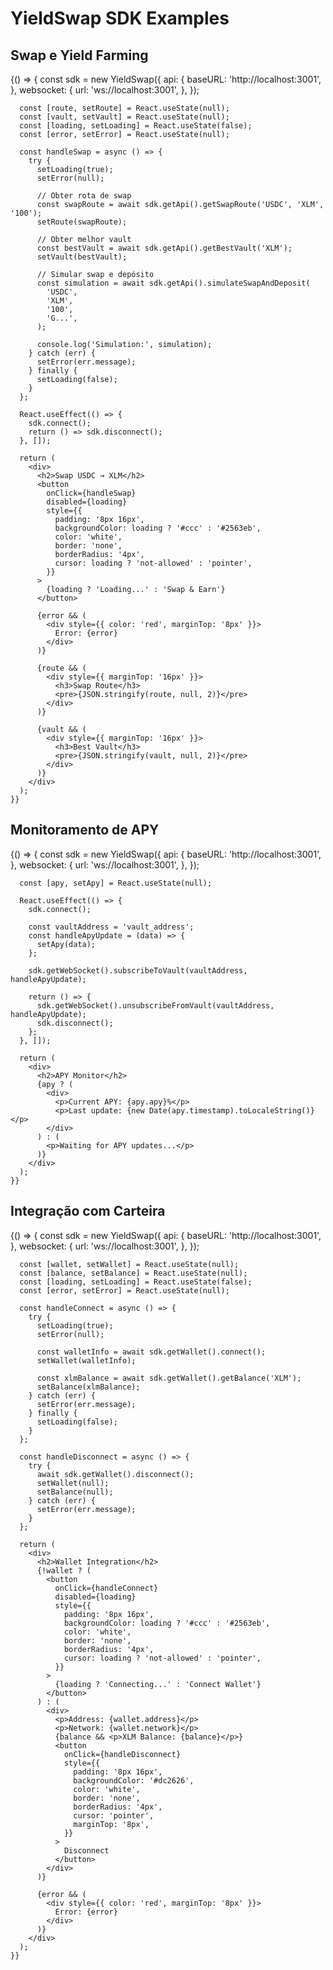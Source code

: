 
<Meta title="SDK/YieldSwap/Examples" component={YieldSwap} />

# YieldSwap SDK Examples

## Swap e Yield Farming

<Canvas>
  <Story name="SwapAndYield">
    {() => {
      const sdk = new YieldSwap({
        api: {
          baseURL: 'http://localhost:3001',
        },
        websocket: {
          url: 'ws://localhost:3001',
        },
      });

      const [route, setRoute] = React.useState(null);
      const [vault, setVault] = React.useState(null);
      const [loading, setLoading] = React.useState(false);
      const [error, setError] = React.useState(null);

      const handleSwap = async () => {
        try {
          setLoading(true);
          setError(null);

          // Obter rota de swap
          const swapRoute = await sdk.getApi().getSwapRoute('USDC', 'XLM', '100');
          setRoute(swapRoute);

          // Obter melhor vault
          const bestVault = await sdk.getApi().getBestVault('XLM');
          setVault(bestVault);

          // Simular swap e depósito
          const simulation = await sdk.getApi().simulateSwapAndDeposit(
            'USDC',
            'XLM',
            '100',
            'G...',
          );

          console.log('Simulation:', simulation);
        } catch (err) {
          setError(err.message);
        } finally {
          setLoading(false);
        }
      };

      React.useEffect(() => {
        sdk.connect();
        return () => sdk.disconnect();
      }, []);

      return (
        <div>
          <h2>Swap USDC → XLM</h2>
          <button
            onClick={handleSwap}
            disabled={loading}
            style={{
              padding: '8px 16px',
              backgroundColor: loading ? '#ccc' : '#2563eb',
              color: 'white',
              border: 'none',
              borderRadius: '4px',
              cursor: loading ? 'not-allowed' : 'pointer',
            }}
          >
            {loading ? 'Loading...' : 'Swap & Earn'}
          </button>

          {error && (
            <div style={{ color: 'red', marginTop: '8px' }}>
              Error: {error}
            </div>
          )}

          {route && (
            <div style={{ marginTop: '16px' }}>
              <h3>Swap Route</h3>
              <pre>{JSON.stringify(route, null, 2)}</pre>
            </div>
          )}

          {vault && (
            <div style={{ marginTop: '16px' }}>
              <h3>Best Vault</h3>
              <pre>{JSON.stringify(vault, null, 2)}</pre>
            </div>
          )}
        </div>
      );
    }}
  </Story>
</Canvas>

## Monitoramento de APY

<Canvas>
  <Story name="ApyMonitoring">
    {() => {
      const sdk = new YieldSwap({
        api: {
          baseURL: 'http://localhost:3001',
        },
        websocket: {
          url: 'ws://localhost:3001',
        },
      });

      const [apy, setApy] = React.useState(null);

      React.useEffect(() => {
        sdk.connect();

        const vaultAddress = 'vault_address';
        const handleApyUpdate = (data) => {
          setApy(data);
        };

        sdk.getWebSocket().subscribeToVault(vaultAddress, handleApyUpdate);

        return () => {
          sdk.getWebSocket().unsubscribeFromVault(vaultAddress, handleApyUpdate);
          sdk.disconnect();
        };
      }, []);

      return (
        <div>
          <h2>APY Monitor</h2>
          {apy ? (
            <div>
              <p>Current APY: {apy.apy}%</p>
              <p>Last update: {new Date(apy.timestamp).toLocaleString()}</p>
            </div>
          ) : (
            <p>Waiting for APY updates...</p>
          )}
        </div>
      );
    }}
  </Story>
</Canvas>

## Integração com Carteira

<Canvas>
  <Story name="WalletIntegration">
    {() => {
      const sdk = new YieldSwap({
        api: {
          baseURL: 'http://localhost:3001',
        },
        websocket: {
          url: 'ws://localhost:3001',
        },
      });

      const [wallet, setWallet] = React.useState(null);
      const [balance, setBalance] = React.useState(null);
      const [loading, setLoading] = React.useState(false);
      const [error, setError] = React.useState(null);

      const handleConnect = async () => {
        try {
          setLoading(true);
          setError(null);

          const walletInfo = await sdk.getWallet().connect();
          setWallet(walletInfo);

          const xlmBalance = await sdk.getWallet().getBalance('XLM');
          setBalance(xlmBalance);
        } catch (err) {
          setError(err.message);
        } finally {
          setLoading(false);
        }
      };

      const handleDisconnect = async () => {
        try {
          await sdk.getWallet().disconnect();
          setWallet(null);
          setBalance(null);
        } catch (err) {
          setError(err.message);
        }
      };

      return (
        <div>
          <h2>Wallet Integration</h2>
          {!wallet ? (
            <button
              onClick={handleConnect}
              disabled={loading}
              style={{
                padding: '8px 16px',
                backgroundColor: loading ? '#ccc' : '#2563eb',
                color: 'white',
                border: 'none',
                borderRadius: '4px',
                cursor: loading ? 'not-allowed' : 'pointer',
              }}
            >
              {loading ? 'Connecting...' : 'Connect Wallet'}
            </button>
          ) : (
            <div>
              <p>Address: {wallet.address}</p>
              <p>Network: {wallet.network}</p>
              {balance && <p>XLM Balance: {balance}</p>}
              <button
                onClick={handleDisconnect}
                style={{
                  padding: '8px 16px',
                  backgroundColor: '#dc2626',
                  color: 'white',
                  border: 'none',
                  borderRadius: '4px',
                  cursor: 'pointer',
                  marginTop: '8px',
                }}
              >
                Disconnect
              </button>
            </div>
          )}

          {error && (
            <div style={{ color: 'red', marginTop: '8px' }}>
              Error: {error}
            </div>
          )}
        </div>
      );
    }}
  </Story>
</Canvas> 
